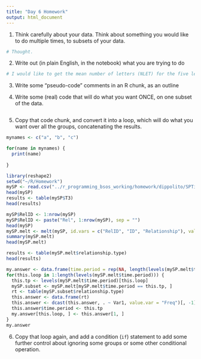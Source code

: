 ```yaml
---
title: "Day 6 Homework"
output: html_document
---
```


1. Think carefully about your data.  Think about something you would like to do multiple times, to subsets of your data.

```r

# Thought.

```

2. Write out (in plain English, in the notebook) what you are trying to do

```r

# I would like to get the mean number of letters (NLET) for the five levels of AMBIGUITY_SOURCE.

```

3. Write some "pseudo-code" comments in an R chunk, as an outline

4. Write some (real) code that will do what you want ONCE, on one subset of the data.

```r




```


5. Copy that code chunk, and convert it into a loop, which will do what you want over all the groups, concatenating the results.

```r
mynames <- c("a", "b", "c")

for(name in mynames) {
  print(name)
  
}


```

```r
library(reshape2)
setwd("~/R/Homework")
mySP <- read.csv("../r_programming_bsos_working/homework/dippolito/SPTimePeriods.csv")
head(mySP)
results <- table(mySP$T3)
head(results)

mySP$RelID <- 1:nrow(mySP)
mySP$RelID <- paste("Rel", 1:nrow(mySP), sep = "")
head(mySP)
mySP.melt <- melt(mySP, id.vars = c("RelID", "ID", "Relationship"), value.name = "relationship.type", variable.name = "time.period")
summary(mySP.melt)
head(mySP.melt)

results <- table(mySP.melt$relationship.type)
head(results)

my.answer <- data.frame(time.period = rep(NA, length(levels(mySP.melt$time.period))), relationship.type = NA)
for(this.loop in 1:length(levels(mySP.melt$time.period))) {
  this.tp <- levels(mySP.melt$time.period)[this.loop]
  mySP.subset <- mySP.melt[mySP.melt$time.period == this.tp, ]
  rt <- table(mySP.subset$relationship.type)
  this.answer <- data.frame(rt)
  this.answer <- dcast(this.answer, . ~ Var1, value.var = "Freq")[, -1]
  this.answer$time.period <- this.tp
  my.answer[this.loop, ] <- this.answer[1, ]
}
my.answer

```


6. Copy that loop again, and add a condition (`if`) statement to add some further control about ignoring some groups or some other conditional operation.
